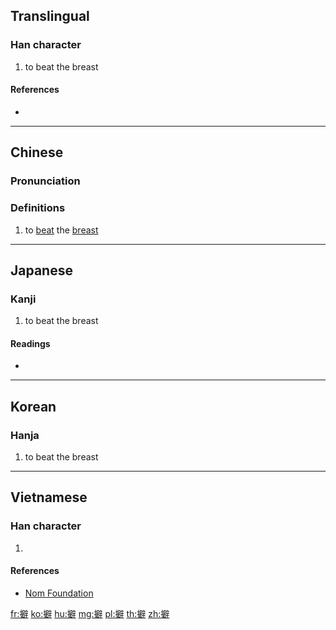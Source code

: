 ==Translingual==

===Han character===
{{Han char|rn=64|rad=手|as=13|sn=16|four=50041|canj=QSRJ|ids=⿰扌辟}}

# to beat the breast

====References====
* {{Han ref|kx=0459.070|dkj=12834|dj=0808.060|hdz=31973.030|uh=64D7|ud=25815|bh=E9A4|bd=59812}}

----

==Chinese==
{{zh-forms}}

===Pronunciation===
{{zh-pron
|m=pǐ
|c=pik1
|mc=y
|oc=y
|ma=
|cat=v
}}

===Definitions===
# to [[beat]] the [[breast]]

----

==Japanese==

===Kanji===
{{ja-kanji|grade=|rs=手13}}

# to beat the breast

====Readings====
* {{ja-readings|on=[[へき]] (heki), [[びゃく]] (byaku), [[ひゃく]] (hyaku), [[はく]] (haku)|kun=[[むねをうつ]] (muneoutsu)}}

----

==Korean==

===Hanja===
{{ko-hanja|hangeul=벽|eumhun=|rv=byeok|mr=pyŏk|y=pyekaa}}

# to beat the breast

----

==Vietnamese==

===Han character===
{{vi-hantu|rs=手13|[[bịch]], [[tịch]], [[vích]], [[phích]], [[phịch]]}}

# {{defn|lang=vi|sort=手13}}

====References====
* [http://nomfoundation.org/common/nom_details.php?codepoint=64d7 Nom Foundation]

[[fr:擗]]
[[ko:擗]]
[[hu:擗]]
[[mg:擗]]
[[pl:擗]]
[[th:擗]]
[[zh:擗]]